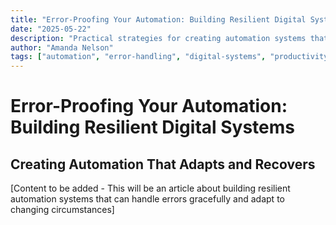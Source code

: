 ```yaml
---
title: "Error-Proofing Your Automation: Building Resilient Digital Systems"
date: "2025-05-22"
description: "Practical strategies for creating automation systems that are resilient to errors and adaptable to changing needs."
author: "Amanda Nelson"
tags: ["automation", "error-handling", "digital-systems", "productivity", "tech-tools"]
---
```


# Error-Proofing Your Automation: Building Resilient Digital Systems

## Creating Automation That Adapts and Recovers

[Content to be added - This will be an article about building resilient automation systems that can handle errors gracefully and adapt to changing circumstances] 